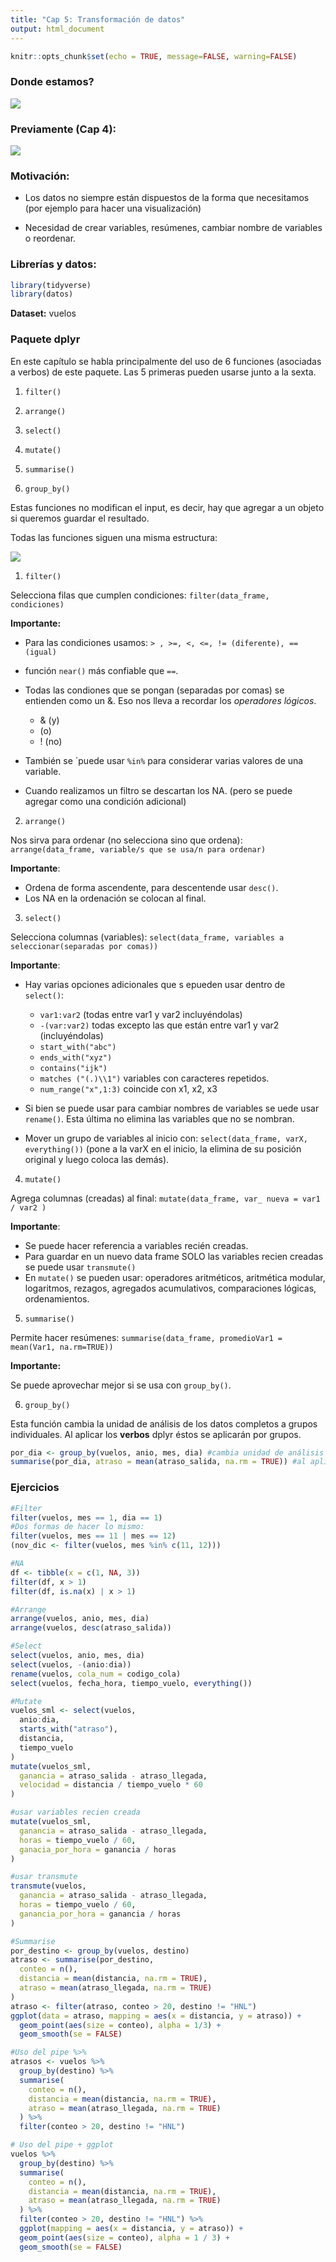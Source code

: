 ```yaml
---
title: "Cap 5: Transformación de datos"
output: html_document
---
```


```r
knitr::opts_chunk$set(echo = TRUE, message=FALSE, warning=FALSE)
```

### Donde estamos?

![](images/Sketch002.jpg)

### Previamente (Cap 4):

![](images/Sketch004.jpg)


### Motivación:

- Los datos no siempre están dispuestos de la forma que necesitamos (por ejemplo para hacer una visualización)

- Necesidad de crear variables, resúmenes, cambiar nombre de variables o reordenar.

### Librerías y datos:

```r
library(tidyverse)
library(datos)
```

**Dataset:** vuelos

### Paquete dplyr

En este capítulo se habla principalmente del uso de 6 funciones (asociadas a verbos) de este paquete. Las 5 primeras pueden usarse junto a la sexta.

1. `filter()`

2. `arrange()`

3. `select()`

4. `mutate()`

5. `summarise()`

6. `group_by()`

Estas funciones no modifican el input, es decir, hay que agregar a un objeto si queremos guardar el resultado.

Todas las funciones siguen una misma estructura:

![](images/Sketch006.jpg)

1. `filter()` 
 
Selecciona filas que cumplen condiciones: `filter(data_frame, condiciones)`
 
**Importante:** 
 
 - Para las condiciones usamos: `> , >=, <, <=, != (diferente), == (igual)`
 
 - función `near()` más confiable que `==`.
 
 - Todas las condiones que se pongan (separadas por comas) se entienden como un &. Eso nos lleva a recordar los *operadores lógicos*.
     + & (y)
     + | (o)
     + ! (no)
     
 - También se ´puede usar   `%in%` para considerar varias valores de una variable.
     
 - Cuando realizamos un filtro se descartan los NA. (pero se puede agregar como una condición adicional)
 
 2. `arrange()`
 
 Nos sirva para ordenar (no selecciona sino que ordena): `arrange(data_frame, variable/s que se usa/n para ordenar)`
 
**Importante**:

- Ordena de forma ascendente, para descentende usar `desc()`.
- Los NA en la ordenación se colocan al final.

3. `select()`

Selecciona columnas (variables): `select(data_frame, variables a seleccionar(separadas por comas))`

**Importante**:

- Hay varias opciones adicionales que s epueden usar dentro de `select()`:

  + `var1:var2` (todas entre var1 y var2 incluyéndolas)
  + `-(var:var2)` todas excepto las que están entre var1 y var2 (incluyéndolas)
  + `start_with("abc")`
  + `ends_with("xyz")`
  + `contains("ijk")`
  + `matches ("(.)\\1")` variables con caracteres repetidos.
  + `num_range("x",1:3)` coincide con x1, x2, x3

- Si bien se puede usar para cambiar nombres de variables se uede usar `rename()`. Esta última no elimina las variables que no se nombran.

- Mover un grupo de variables al inicio con: `select(data_frame, varX, everything())` (pone a la varX en el inicio, la elimina de su posición original y luego coloca las demás).

4. `mutate()`

Agrega columnas (creadas) al final: `mutate(data_frame, var_ nueva = var1 / var2 )`

**Importante**:

- Se puede hacer referencia a variables recién creadas.
- Para guardar en un nuevo data frame SOLO las variables recien creadas se puede usar `transmute()`
- En `mutate()` se pueden usar: operadores aritméticos, aritmética modular, logaritmos, rezagos, agregados acumulativos, comparaciones lógicas, ordenamientos.

5. `summarise()`

Permite hacer resúmenes: `summarise(data_frame, promedioVar1 = mean(Var1, na.rm=TRUE))`

**Importante:**

Se puede aprovechar mejor si se usa con `group_by()`. 


6. `group_by()`

Esta función cambia la unidad de análisis de los datos completos a grupos individuales. Al aplicar los **verbos** dplyr éstos se aplicarán por grupos.

```r
por_dia <- group_by(vuelos, anio, mes, dia) #cambia unidad de análisis
summarise(por_dia, atraso = mean(atraso_salida, na.rm = TRUE)) #al aplicar summarise lo hace en cada grupo. 
```

### Ejercicios

```r
#Filter
filter(vuelos, mes == 1, dia == 1)
#Dos formas de hacer lo mismo:
filter(vuelos, mes == 11 | mes == 12) 
(nov_dic <- filter(vuelos, mes %in% c(11, 12)))

#NA
df <- tibble(x = c(1, NA, 3))
filter(df, x > 1)
filter(df, is.na(x) | x > 1)
```


```r
#Arrange
arrange(vuelos, anio, mes, dia)
arrange(vuelos, desc(atraso_salida))
```


```r
#Select
select(vuelos, anio, mes, dia)
select(vuelos, -(anio:dia))
rename(vuelos, cola_num = codigo_cola)
select(vuelos, fecha_hora, tiempo_vuelo, everything())
```



```r
#Mutate
vuelos_sml <- select(vuelos,
  anio:dia,
  starts_with("atraso"),
  distancia,
  tiempo_vuelo
)
mutate(vuelos_sml,
  ganancia = atraso_salida - atraso_llegada,
  velocidad = distancia / tiempo_vuelo * 60
)

#usar variables recien creada
mutate(vuelos_sml,
  ganancia = atraso_salida - atraso_llegada,
  horas = tiempo_vuelo / 60,
  ganacia_por_hora = ganancia / horas
)

#usar transmute
transmute(vuelos,
  ganancia = atraso_salida - atraso_llegada,
  horas = tiempo_vuelo / 60,
  ganancia_por_hora = ganancia / horas
)
```

```r
#Summarise
por_destino <- group_by(vuelos, destino)
atraso <- summarise(por_destino,
  conteo = n(),
  distancia = mean(distancia, na.rm = TRUE),
  atraso = mean(atraso_llegada, na.rm = TRUE)
)
atraso <- filter(atraso, conteo > 20, destino != "HNL")
ggplot(data = atraso, mapping = aes(x = distancia, y = atraso)) +
  geom_point(aes(size = conteo), alpha = 1/3) +
  geom_smooth(se = FALSE)
```

```r
#Uso del pipe %>%
atrasos <- vuelos %>%
  group_by(destino) %>%
  summarise(
    conteo = n(),
    distancia = mean(distancia, na.rm = TRUE),
    atraso = mean(atraso_llegada, na.rm = TRUE)
  ) %>%
  filter(conteo > 20, destino != "HNL") 
```

```r
# Uso del pipe + ggplot
vuelos %>%
  group_by(destino) %>%
  summarise(
    conteo = n(),
    distancia = mean(distancia, na.rm = TRUE),
    atraso = mean(atraso_llegada, na.rm = TRUE)
  ) %>%
  filter(conteo > 20, destino != "HNL") %>%
  ggplot(mapping = aes(x = distancia, y = atraso)) +
  geom_point(aes(size = conteo), alpha = 1 / 3) +
  geom_smooth(se = FALSE)
```

